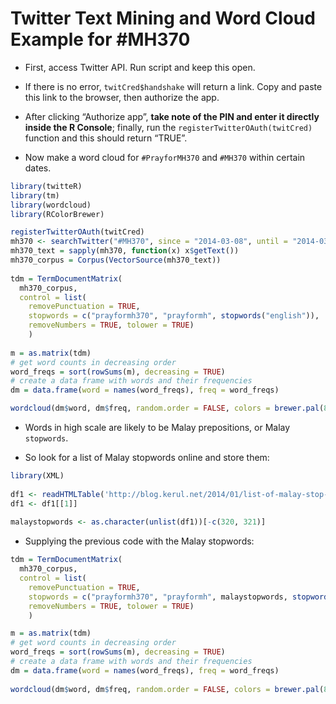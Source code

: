 Twitter Text Mining and Word Cloud Example for #MH370
========================================================

- First, access Twitter API. Run script and keep this open.

- If there is no error, `twitCred$handshake` will return a link. Copy and paste this link to the browser, then authorize the app.

- After clicking "Authorize app", **take note of the PIN and enter it directly inside the R Console**; finally, run the `registerTwitterOAuth(twitCred)` function and this should return "TRUE".


- Now make a word cloud for `#PrayforMH370` and `#MH370` within certain dates.

```r
library(twitteR)
library(tm)
library(wordcloud)
library(RColorBrewer)

registerTwitterOAuth(twitCred)
mh370 <- searchTwitter("#MH370", since = "2014-03-08", until = "2014-03-24", n = 1000)
mh370_text = sapply(mh370, function(x) x$getText())
mh370_corpus = Corpus(VectorSource(mh370_text))
 
tdm = TermDocumentMatrix(
  mh370_corpus,
  control = list(
    removePunctuation = TRUE,
    stopwords = c("prayformh370", "prayformh", stopwords("english")),
    removeNumbers = TRUE, tolower = TRUE)
    )
 
m = as.matrix(tdm)
# get word counts in decreasing order
word_freqs = sort(rowSums(m), decreasing = TRUE) 
# create a data frame with words and their frequencies
dm = data.frame(word = names(word_freqs), freq = word_freqs)

wordcloud(dm$word, dm$freq, random.order = FALSE, colors = brewer.pal(8, "Dark2"))
```

- Words in high scale are likely to be Malay prepositions, or Malay `stopwords`.

- So look for a list of Malay stopwords online and store them:

```r
library(XML)
 
df1 <- readHTMLTable('http://blog.kerul.net/2014/01/list-of-malay-stop-words.html')
df1 <- df1[[1]]
 
malaystopwords <- as.character(unlist(df1))[-c(320, 321)]
```

- Supplying the previous code with the Malay stopwords:

```r
tdm = TermDocumentMatrix(
  mh370_corpus,
  control = list(
    removePunctuation = TRUE,
    stopwords = c("prayformh370", "prayformh", malaystopwords, stopwords("english")),
    removeNumbers = TRUE, tolower = TRUE)
    )

m = as.matrix(tdm)
# get word counts in decreasing order
word_freqs = sort(rowSums(m), decreasing = TRUE) 
# create a data frame with words and their frequencies
dm = data.frame(word = names(word_freqs), freq = word_freqs)
 
wordcloud(dm$word, dm$freq, random.order = FALSE, colors = brewer.pal(8, "Dark2"))
```




